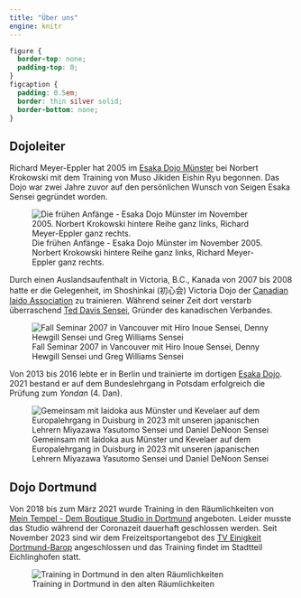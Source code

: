 ---
title: "Über uns"
engine: knitr
---

```{css, echo = FALSE, eval = FALSE}
figure {
  border-top: none;
  padding-top: 0;
}
figcaption {
  padding: 0.5em;
  border: thin silver solid;
  border-bottom: none;
}
```

## Dojoleiter

Richard Meyer-Eppler hat 2005 im [Esaka Dojo Münster](https://www.esaka-dojo-muenster.de/) bei Norbert Krokowski mit dem Training von Muso Jikiden Eishin Ryu begonnen.
Das Dojo war zwei Jahre zuvor auf den persönlichen Wunsch von Seigen Esaka Sensei gegründet worden.

![Die frühen Anfänge - Esaka Dojo Münster im November 2005. Norbert Krokowski hintere Reihe ganz links, Richard Meyer-Eppler ganz rechts.](images/2005-11-30_Muenster.jpg)

Durch einen Auslandsaufenthalt in Victoria, B.C., Kanada von 2007 bis 2008 hatte er die Gelegenheit, im Shoshinkai (初心会) Victoria Dojo der [Canadian Iaido Association](http://www.iaido.ca/) zu trainieren.
Während seiner Zeit dort verstarb überraschend [Ted Davis Sensei](http://www.iaido.ca/iaido-information/instructor-profiles/founder-ted-davis-sensei/), Gründer des kanadischen Verbandes.

![Fall Seminar 2007 in Vancouver mit Hiro Inoue Sensei, Denny Hewgill Sensei und Greg Williams Sensei](images/2007-12-01_Hiro_Seminar.JPG)

Von 2013 bis 2016 lebte er in Berlin und trainierte im dortigen [Esaka Dojo](https://esaka-dojo-berlin.de/).
2021 bestand er auf dem Bundeslehrgang in Potsdam erfolgreich die Prüfung zum *Yondan* (4. Dan).

![Gemeinsam mit Iaidoka aus Münster und Kevelaer auf dem Europalehrgang in Duisburg in 2023 mit unseren japanischen Lehrern Miyazawa Yasutomo Sensei und Daniel DeNoon Sensei](images/2023-09-03_Duisburg.jpg)

## Dojo Dortmund

Von 2018 bis zum März 2021 wurde Training in den Räumlichkeiten von [Mein Tempel - Dem Boutique Studio in Dortmund](https://www.meintempel.de/) angeboten.
Leider musste das Studio während der Coronazeit dauerhaft geschlossen werden.
Seit November 2023 sind wir dem Freizeitsportangebot des [TV Einigkeit Dortmund-Barop](https://www.tve-barop.de/) angeschlossen und das Training findet im Stadtteil Eichlinghofen statt.

![Training in Dortmund in den alten Räumlichkeiten](images/tempel_sunegakoi.jpg)
